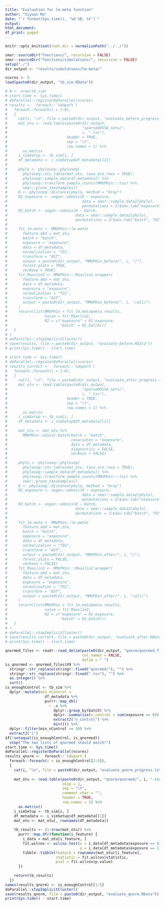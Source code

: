 ```yaml
---
title: "Evaluation for lm.meta function"
author: "Siyuan Ma"
date: "`r format(Sys.time(), '%d %B, %Y')`"
output:
html_document:
df_print: paged
---
```

```r
knitr::opts_knit$set(root.dir = normalizePath("../../"))
```
```r
smar::sourceDir("functions/", recursive = FALSE)
smar::sourceDir("functions/simulations/", recursive = FALSE)
setup("./")
dir_output <- "results/simulations/lm.meta/"
```

```r
ncores <- 5
load(paste0(dir_output, "tb_sim.RData"))
```

```r
# N <- nrow(tb_sim)
# start.time <- Sys.time()
# doParallel::registerDoParallel(ncores)
# results <-  foreach::`%dopar%`(
#   foreach::foreach(i = 1:N),
#   {
#     cat(i, "\n", file = paste0(dir_output, "evaluate_before_progress.txt"), append = TRUE)
#     mat_otu <- read.table(paste0(dir_output,
#                                  "sparseDOSSA_sets/",
#                                  i, ".tsv"),
#                           header = TRUE,
#                           sep = "\t",
#                           row.names = 1) %>% 
#       as.matrix
#     i_simSetup <- tb_sim[i, ]
#     df_metadata <- i_simSetup$df_metadata[[1]]
#     
#     phylo <- phyloseq::phyloseq(
#       phyloseq::otu_table(mat_otu, taxa_are_rows = TRUE),
#       phyloseq::sample_data(df_metadata)) %>%
#       phyloseq::transform_sample_counts(MMUPHin:::tss) %>%
#       smar::prune_taxaSamples()
#     D <- phyloseq::distance(phylo, method = "bray")
#     R2_exposure <- vegan::adonis(D ~ exposure,
#                                  data = smar::sample_data2(phylo),
#                                  permutations = 2)$aov.tab["exposure", "R2"]
#     R2_batch <- vegan::adonis(D ~ batch,
#                               data = smar::sample_data2(phylo),
#                               permutations = 2)$aov.tab["batch", "R2"]
#     
#     fit_lm.meta <- MMUPHin::lm.meta(
#       feature.abd = mat_otu,
#       batch = "batch",
#       exposure = "exposure",
#       data = df_metadata,
#       normalization = "TSS",
#       transform = "AST",
#       output = paste0(dir_output, "MMUPHin_before/", i, "/"),
#       forest.plots = TRUE,
#       verbose = TRUE)
#     fit_Maaslin2 <- MMUPHin:::Maaslin2.wrapper(
#       feature.abd = mat_otu,
#       data = df_metadata,
#       exposure = "exposure",
#       normalization = "TSS",
#       transform = "AST",
#       output = paste0(dir_output, "MMUPHin_before/", i, "/all/")
#     )
#     return(list(MMUPHin = fit_lm.meta$meta.results,
#                 naive = fit_Maaslin2,
#                 R2 = c("exposure" = R2_exposure,
#                        "batch" = R2_batch)))
#   }
# ) 
# doParallel::stopImplicitCluster()
# save(results, file = paste0(dir_output, "evaluate_before.RData"))
# print(Sys.time() - start.time)
```

```r
# start.time <- Sys.time()
# doParallel::registerDoParallel(ncores)
# results_correct <-  foreach::`%dopar%`(
#   foreach::foreach(i = 1:N),
#   {
#     cat(i, "\n", file = paste0(dir_output, "evaluate_after_progress.txt"), append = TRUE)
#     mat_otu <- read.table(paste0(dir_output,
#                                  "sparseDOSSA_sets/",
#                                  i, ".tsv"),
#                           header = TRUE,
#                           sep = "\t",
#                           row.names = 1) %>% 
#       as.matrix
#     i_simSetup <- tb_sim[i, ]
#     df_metadata <- i_simSetup$df_metadata[[1]]
#     
#     mat_otu <- mat_otu %>% 
#       MMUPHin::adjust.batch(batch = "batch",
#                             covariates = "exposure",
#                             data = df_metadata,
#                             diagnostics = FALSE, 
#                             verbose = FALSE)
#     
#     phylo <- phyloseq::phyloseq(
#       phyloseq::otu_table(mat_otu, taxa_are_rows = TRUE),
#       phyloseq::sample_data(df_metadata)) %>%
#       phyloseq::transform_sample_counts(MMUPHin:::tss) %>%
#       smar::prune_taxaSamples()
#     D <- phyloseq::distance(phylo, method = "bray")
#     R2_exposure <- vegan::adonis(D ~ exposure,
#                                  data = smar::sample_data2(phylo),
#                                  permutations = 2)$aov.tab["exposure", "R2"]
#     R2_batch <- vegan::adonis(D ~ batch,
#                               data = smar::sample_data2(phylo),
#                               permutations = 2)$aov.tab["batch", "R2"]
#     
#     fit_lm.meta <- MMUPHin::lm.meta(
#       feature.abd = mat_otu,
#       batch = "batch",
#       exposure = "exposure",
#       data = df_metadata,
#       normalization = "TSS",
#       transform = "AST",
#       output = paste0(dir_output, "MMUPHin_after/", i, "/"),
#       forest.plots = FALSE,
#       verbose = FALSE)
#     fit_Maaslin2 <- MMUPHin:::Maaslin2.wrapper(
#       feature.abd = mat_otu,
#       data = df_metadata,
#       exposure = "exposure",
#       normalization = "TSS",
#       transform = "AST",
#       output = paste0(dir_output, "MMUPHin_after/", i, "/all/")
#     )
#     return(list(MMUPHin = fit_lm.meta$meta.results,
#                 naive = fit_Maaslin2,
#                 R2 = c("exposure" = R2_exposure,
#                        "batch" = R2_batch)))
#   }
# ) 
# doParallel::stopImplicitCluster()
# save(results_correct, file = paste0(dir_output, "evaluate_after.RData"))
# print(Sys.time() - start.time)
```

```r
qnormed_files <- readr::read_delim(paste0(dir_output, "qnorm/qnormed_files.txt"),
                                   col_names = FALSE,
                                   delim = " ")
is_qnormed <- qnormed_files$X9 %>% 
  stringr::str_replace(stringr::fixed("qnormed/"), "") %>% 
  stringr::str_replace(stringr::fixed(".tsv"), "") %>% 
  as.integer() %>% 
  sort()
is_enoughControl <- tb_sim %>% 
  dplyr::mutate(min_nControl = 
                  df_metadata %>% 
                  purrr::map_dbl(
                    ~ .x %>% 
                      dplyr::group_by(batch) %>% 
                      dplyr::summarise(n_control = sum(exposure == 0)) %>% 
                      extract2("n_control") %>% 
                      min())) %>% 
  dplyr::filter(min_nControl >= 10) %>% 
  extract2("i")
if(!setequal(is_enoughControl, is_qnormed))
  stop("The two lists of qnormed should match!")
start.time <- Sys.time()
doParallel::registerDoParallel(ncores)
results_qnorm <-  foreach::`%dopar%`(
  foreach::foreach(i = is_enoughControl[1:5]),
  {
    cat(i, "\n", file = paste0(dir_output, "evaluate_qnorm_progress.txt"), append = TRUE)
    
    mat_otu <- read.table(paste0(dir_output, "qnorm/qnormed/", i, ".tsv"),
                          skip = 1,
                          sep = "\t",
                          comment.char = "",
                          header = TRUE,
                          row.names = 1) %>%
      as.matrix()
    i_simSetup <- tb_sim[i, ]
    df_metadata <- i_simSetup$df_metadata[[1]]
    mat_otu <- mat_otu[, rownames(df_metadata)]
    
    tb_results <- (1:nrow(mat_otu)) %>% 
      purrr::map_dfr(function(i_feature) {
        i_data = mat_otu[i_feature, ]
        fit.wilcox <- wilcox.test(x = i_data[df_metadata$exposure == 0],
                                  y = i_data[df_metadata$exposure == 1])
        tibble::tibble(feature = rownames(mat_otu)[i_feature],
                       statistic = fit.wilcox$statistic,
                       pval = fit.wilcox$p.value)
      })
    
    return(tb_results)
  }) 
names(results_qnorm) <- is_enoughControl[1:5]
doParallel::stopImplicitCluster()
save(results_qnorm, file = paste0(dir_output, "evaluate_qnorm.RData"))
print(Sys.time() - start.time)
```
